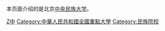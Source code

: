 本页面介绍的是北京[[中央民族大学|中央民族大学]]。

[[Category:北京高等院校|Z中]]
[[Category:中華人民共和國全國重點大學|Category:中華人民共和國全國重點大學]]
[[Category:民族院校|Category:民族院校]]